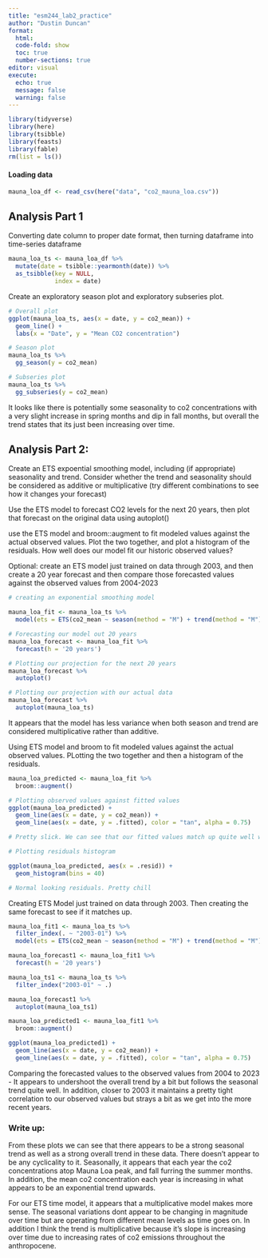 ```yaml
---
title: "esm244_lab2_practice"
author: "Dustin Duncan"
format: 
  html:
  code-fold: show
  toc: true
  number-sections: true
editor: visual
execute: 
  echo: true
  message: false
  warning: false
---
```


```r
library(tidyverse)
library(here)
library(tsibble)
library(feasts)
library(fable)
rm(list = ls())
```

#### Loading data


```r
mauna_loa_df <- read_csv(here("data", "co2_mauna_loa.csv"))
```

## Analysis Part 1

Converting date column to proper date format, then turning dataframe into time-series dataframe 

```r
mauna_loa_ts <- mauna_loa_df %>% 
  mutate(date = tsibble::yearmonth(date)) %>% 
  as_tsibble(key = NULL, 
             index = date)
```

Create an exploratory season plot and exploratory subseries plot. 

```r
# Overall plot
ggplot(mauna_loa_ts, aes(x = date, y = co2_mean)) + 
  geom_line() + 
  labs(x = "Date", y = "Mean CO2 concentration")

# Season plot 
mauna_loa_ts %>% 
  gg_season(y = co2_mean)

# Subseries plot 
mauna_loa_ts %>% 
  gg_subseries(y = co2_mean)
```

It looks like there is potentially some seasonality to co2 concentrations with a very slight increase in spring months and dip in fall months, but overall the trend states that its just been increasing over time. 

## Analysis Part 2:

Create an ETS expoential smoothing model, including (if appropriate) seasonality and trend. Consider whether the trend and seasonality should be considered as additive or multiplicative (try different combinations to see how it changes your forecast)

Use the ETS model to forecast CO2 levels for the next 20 years, then plot that forecast on the original data using autoplot()

use the ETS model and broom::augment to fit modeled values against the actual observed values. Plot the two together, and plot a histogram of the residuals. How well does our model fit our historic observed values? 

Optional: create an ETS model just trained on data through 2003, and then create a 20 year forecast and then compare those forecasted values against the observed values from 2004-2023

```r
# creating an exponential smoothing model 

mauna_loa_fit <- mauna_loa_ts %>% 
  model(ets = ETS(co2_mean ~ season(method = "M") + trend(method = "M")))

# Forecasting our model out 20 years
mauna_loa_forecast <- mauna_loa_fit %>% 
  forecast(h = '20 years')

# Plotting our projection for the next 20 years
mauna_loa_forecast %>% 
  autoplot()

# Plotting our projection with our actual data
mauna_loa_forecast %>% 
  autoplot(mauna_loa_ts)
```

It appears that the model has less variance when both season and trend are considered multiplicative rather than additive.


Using ETS model and broom to fit modeled values against the actual observed values. PLotting the two together and then a histogram of the residuals.

```r
mauna_loa_predicted <- mauna_loa_fit %>% 
  broom::augment()

# Plotting observed values against fitted values 
ggplot(mauna_loa_predicted) + 
  geom_line(aes(x = date, y = co2_mean)) + 
  geom_line(aes(x = date, y = .fitted), color = "tan", alpha = 0.75)

# Pretty slick. We can see that our fitted values match up quite well with our observed values.

# Plotting residuals histogram

ggplot(mauna_loa_predicted, aes(x = .resid)) + 
  geom_histogram(bins = 40)

# Normal looking residuals. Pretty chill
```

Creating ETS Model just trained on data through 2003. Then creating the same forecast to see if it matches up.  

```r
mauna_loa_fit1 <- mauna_loa_ts %>% 
  filter_index(. ~ "2003-01") %>% 
  model(ets = ETS(co2_mean ~ season(method = "M") + trend(method = "M")))

mauna_loa_forecast1 <- mauna_loa_fit1 %>% 
  forecast(h = '20 years')

mauna_loa_ts1 <- mauna_loa_ts %>% 
  filter_index("2003-01" ~ .)

mauna_loa_forecast1 %>% 
  autoplot(mauna_loa_ts1)

mauna_loa_predicted1 <- mauna_loa_fit1 %>% 
  broom::augment() 

ggplot(mauna_loa_predicted1) + 
  geom_line(aes(x = date, y = co2_mean)) + 
  geom_line(aes(x = date, y = .fitted), color = "tan", alpha = 0.75)
```

Comparing the forecasted values to the observed values from 2004 to 2023 - It appears to undershoot the overall trend by a bit but follows the seasonal trend quite well. In addition, closer to 2003 it maintains a pretty tight correlation to our observed values but strays a bit as we get into the more recent years.


### Write up:

From these plots we can see that there appears to be a strong seasonal trend as well as a strong overall trend in these data. There doesn't appear to be any cyclicality to it. Seasonally, it appears that each year the co2 concentrations atop Mauna Loa peak, and fall furring the summer months. In addition, the mean co2 concentration each year is increasing in what appears to be an exponential trend upwards.

For our ETS time model, it appears that a multiplicative model makes more sense. The seasonal variations dont appear to be changing in magnitude over time but are operating from different mean levels as time goes on. In addition I think the trend is multiplicative because it's slope is increasing over time due to increasing rates of co2 emissions throughout the anthropocene.  



















